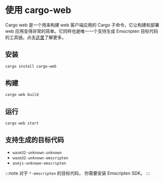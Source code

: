 # 使用 cargo-web

Cargo web 是一个用来构建 web 客户端应用的 Cargo 子命令，它让构建和部署 web 应用变得非常的简单。它同样也是唯一一个支持生成 Emscripten 目标代码的工具链。点击[这里](https://github.com/koute/cargo-web)了解更多。

## 安装

```bash
cargo install cargo-web
```

## 构建

```bash
cargo web build
```

## 运行

```bash
cargo web start
```

## 支持生成的目标代码

-   `wasm32-unknown-unknown`
-   `wasm32-unknown-emscripten`
-   `asmjs-unknown-emscripten`

:::note
对于 `*-emscripten` 的目标代码， 你需要安装 Emscripten SDK。
:::
